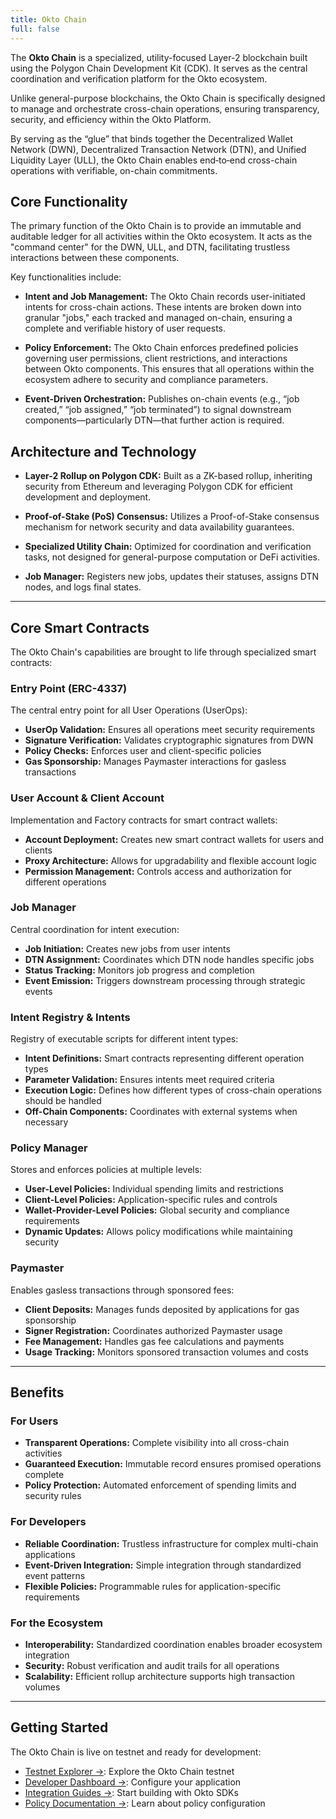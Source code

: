 ```yaml
---
title: Okto Chain
full: false
---
```



The **Okto Chain** is a specialized, utility-focused Layer-2 blockchain built using the Polygon Chain Development Kit (CDK). It serves as the central coordination and verification platform for the Okto ecosystem.

Unlike general-purpose blockchains, the Okto Chain is specifically designed to manage and orchestrate cross-chain operations, ensuring transparency, security, and efficiency within the Okto Platform.

By serving as the “glue” that binds together the Decentralized Wallet Network (DWN), Decentralized Transaction Network (DTN), and Unified Liquidity Layer (ULL), the Okto Chain enables end‐to‐end cross-chain operations with verifiable, on-chain commitments.

<div className="max-w-[450px] my-5 mx-auto">
    <FullscreenImage 
    src="/images/Okto-chain-banner.png" 
    alt="Okto Chain" 
    className="w-full md:w-auto max-w-full rounded-lg shadow-md" 
    />
</div>


## Core Functionality

The primary function of the Okto Chain is to provide an immutable and auditable ledger for all activities within the Okto ecosystem. It acts as the "command center" for the DWN, ULL, and DTN, facilitating trustless interactions between these components.

Key functionalities include:

- **Intent and Job Management:**  The Okto Chain records user-initiated intents for cross-chain actions. These intents are broken down into granular "jobs," each tracked and managed on-chain, ensuring a complete and verifiable history of user requests.

- **Policy Enforcement:**  The Okto Chain enforces predefined policies governing user permissions, client restrictions, and interactions between Okto components. This ensures that all operations within the ecosystem adhere to security and compliance parameters.

- **Event-Driven Orchestration:** Publishes on-chain events (e.g., “job created,” “job assigned,” “job terminated”) to signal downstream components—particularly DTN—that further action is required.

## Architecture and Technology

- **Layer-2 Rollup on Polygon CDK:** Built as a ZK-based rollup, inheriting security from Ethereum and leveraging Polygon CDK for efficient development and deployment.

- **Proof-of-Stake (PoS) Consensus:**  Utilizes a Proof-of-Stake consensus mechanism for network security and data availability guarantees.

- **Specialized Utility Chain:** Optimized for coordination and verification tasks, not designed for general-purpose computation or DeFi activities.

- **Job Manager:** Registers new jobs, updates their statuses, assigns DTN nodes, and logs final states.

---

## Core Smart Contracts

The Okto Chain's capabilities are brought to life through specialized smart contracts:

### Entry Point (ERC-4337)

The central entry point for all User Operations (UserOps):

- **UserOp Validation:** Ensures all operations meet security requirements
- **Signature Verification:** Validates cryptographic signatures from DWN
- **Policy Checks:** Enforces user and client-specific policies
- **Gas Sponsorship:** Manages Paymaster interactions for gasless transactions

### User Account & Client Account

Implementation and Factory contracts for smart contract wallets:

- **Account Deployment:** Creates new smart contract wallets for users and clients
- **Proxy Architecture:** Allows for upgradability and flexible account logic
- **Permission Management:** Controls access and authorization for different operations

### Job Manager

Central coordination for intent execution:

- **Job Initiation:** Creates new jobs from user intents
- **DTN Assignment:** Coordinates which DTN node handles specific jobs
- **Status Tracking:** Monitors job progress and completion
- **Event Emission:** Triggers downstream processing through strategic events

### Intent Registry & Intents

Registry of executable scripts for different intent types:

- **Intent Definitions:** Smart contracts representing different operation types
- **Parameter Validation:** Ensures intents meet required criteria
- **Execution Logic:** Defines how different types of cross-chain operations should be handled
- **Off-Chain Components:** Coordinates with external systems when necessary

### Policy Manager

Stores and enforces policies at multiple levels:

- **User-Level Policies:** Individual spending limits and restrictions
- **Client-Level Policies:** Application-specific rules and controls
- **Wallet-Provider-Level Policies:** Global security and compliance requirements
- **Dynamic Updates:** Allows policy modifications while maintaining security

### Paymaster

Enables gasless transactions through sponsored fees:

- **Client Deposits:** Manages funds deposited by applications for gas sponsorship
- **Signer Registration:** Coordinates authorized Paymaster usage
- **Fee Management:** Handles gas fee calculations and payments
- **Usage Tracking:** Monitors sponsored transaction volumes and costs

---

## Benefits

### For Users

- **Transparent Operations:** Complete visibility into all cross-chain activities
- **Guaranteed Execution:** Immutable record ensures promised operations complete
- **Policy Protection:** Automated enforcement of spending limits and security rules

### For Developers

- **Reliable Coordination:** Trustless infrastructure for complex multi-chain applications
- **Event-Driven Integration:** Simple integration through standardized event patterns
- **Flexible Policies:** Programmable rules for application-specific requirements

### For the Ecosystem

- **Interoperability:** Standardized coordination enables broader ecosystem integration
- **Security:** Robust verification and audit trails for all operations
- **Scalability:** Efficient rollup architecture supports high transaction volumes

---

## Getting Started

The Okto Chain is live on testnet and ready for development:

- [Testnet Explorer →](https://testnet.okto.tech/): Explore the Okto Chain testnet
- [Developer Dashboard →](https://dashboard.okto.tech/): Configure your application
- [Integration Guides →](/docs/okto-sdk): Start building with Okto SDKs
- [Policy Documentation →](/docs/system-capabilities/policy-engine): Learn about policy configuration